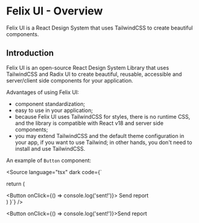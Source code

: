 
<Meta title="Getting started/Overview" />

# Felix UI - Overview

Felix UI is a React Design System that uses TailwindCSS to
create beautiful components.

## Introduction

Felix UI is an open-source React Design System Library that uses
TailwindCSS and Radix UI to create beautiful, reusable, accessible and
server/client side components for your application.

Advantages of using Felix UI:

- component standardization;
- easy to use in your application;
- because Felix UI uses TailwindCSS for styles, there is no runtime
  CSS, and the library is compatible with React v18 and server side
  components;
- you may extend TailwindCSS and the default theme configuration in
  your app, if you want to use Tailwind; in other hands, you don't need to
  install and use TailwindCSS.

An example of `Button` component:

<Source
  language="tsx"
  dark
  code={`

  return (
    <div className="p-4 border rounded-md">
      <Button onClick={() => console.log('sent!')}>
        Send report
      </Button>
    </div>
  )
}`}
/>

<Button onClick={() => console.log('sent!')}>Send report</Button>
